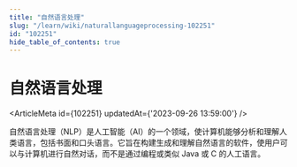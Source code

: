 ```yaml
---
title: "自然语言处理"
slug: "/learn/wiki/naturallanguageprocessing-102251"
id: "102251"
hide_table_of_contents: true
---
```



# 自然语言处理

<ArticleMeta id={102251} updatedAt={'2023-09-26 13:59:00'} />
<div className='border-solid border-b border-t-0 my-4 border-[var(--ifm-color-gray-300)]' />

自然语言处理（NLP）是人工智能（AI）的一个领域，使计算机能够分析和理解人类语言，包括书面和口头语言。它旨在构建生成和理解自然语言的软件，使用户可以与计算机进行自然对话，而不是通过编程或类似 Java 或 C 的人工语言。
